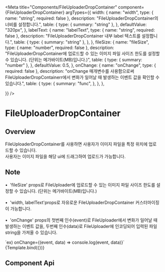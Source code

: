 
<Meta
  title="Components/FileUploaderDropContainer"
  component={FileUploaderDropContainer}
  argTypes={{
    width: {
      name: "width",
      type: { name: "string", required: false },
      description: "FileUploaderDropContainer의 너비를 설정합니다.",
      table: {
        type: { summary: "string" },
      },
      defaultValue: "320px",
    },
    labelText: {
      name: "labelText",
      type: { name: "string", required: false },
      description: "FileUploaderDropContainer 내부 label 텍스트를 설정합니다.",
      table: {
        type: { summary: "string" },
      },
    },
    fileSize: {
      name: "fileSize",
      type: { name: "number", required: false },
      description:
        "FileUploaderDropContainer에 업로드할 수 있는 이미지 파일 사이즈 한도를 설정할 수 있습니다. (단위는 메가바이트(MB)입니다.)",
      table: {
        type: { summary: "number" },
      },
      defaultValue: 0.5,
    },
    onChange: {
      name: "onChange",
      type: { required: false },
      description:
        "onChange 매개변수를 사용함으로써 FileUploaderDropContainerr에서 변화가 일어날 때 발생하는 이벤트 값을 확인할 수 있습니다.",
      table: {
        type: {
          summary: "func",
        },
      },
    },

}}
/>

# FileUploaderDropContainer

## Overview

FileUploaderDropContainer를 사용하면 사용자가 이미지 파일을 특정 위치에 업로드할 수 있습니다.<br />
사용자는 이미지 파일을 해당 ui에 드래그하여 업로드가 가능합니다.


## Note

&bull;&nbsp; 'fileSize' props로 FileUploader에 업로드할 수 있는 이미지 파일 사이즈 한도를 설정할 수 있습니다. (단위는 메가바이트(MB)입니다.)<br/><br/>
&bull;&nbsp; 'width, labelText'props로 자유로운 FileUploaderDropContainer 커스터마이징이 가능합니다.<br /><br />
&bull;&nbsp; 'onChange' props의 첫번째 인수(event)로 FileUploader에서 변화가 일어날 때 발생하는 이벤트 값을, 두번째 인수(data)로 FileUploader에
인코딩되어 입력된 파일 string을 가져올 수 있습니다.<br/>

<div style={{ marginLeft: "30px" }}>
  `ex) onChange={(event, data) => console.log(event, data)}`
</div>

<Canvas>
  <Story name="Default" args={{}}>
    {Template.bind({})}
  </Story>
</Canvas>

## Component Api

<ArgsTable story="Default" />
